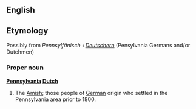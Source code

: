 ==English==
{{wikipedia}}
==Etymology==
Possibly from ''Pennsylfänisch'' +''[[Deutscher]]n'' (Pensylvania Germans and/or Dutchmen)

===Proper noun===

'''[[Pennsylvania]] [[Dutch]]'''

#The [[Amish]]; those people of [[German]] origin who settled in the Pennsylvania area prior to 1800.